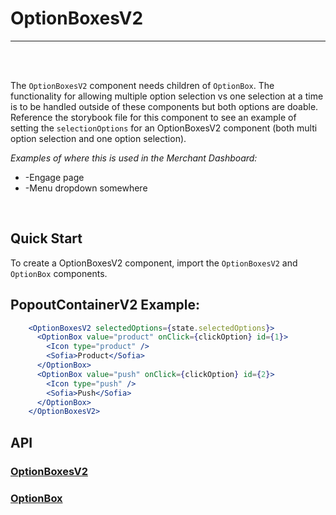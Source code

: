 

<Meta title="Docs|Components/OptionBoxesV2" />

# OptionBoxesV2

---
<br />
<Story id="examples-components-optionboxesv2--basic" />
<br />

The `OptionBoxesV2` component needs children of `OptionBox`. The functionality for allowing multiple option selection vs one selection at a time is to be handled outside of these components but both options are doable.
Reference the storybook file for this component to see an example of setting the `selectionOptions` for an OptionBoxesV2 component (both multi option selection and one option selection).

<em>Examples of where this is used in the Merchant Dashboard:</em>

* -Engage page
* -Menu dropdown somewhere

<br />

## Quick Start
To create a OptionBoxesV2 component, import the `OptionBoxesV2` and `OptionBox` components.


## PopoutContainerV2 Example:

```jsx
    <OptionBoxesV2 selectedOptions={state.selectedOptions}>
      <OptionBox value="product" onClick={clickOption} id={1}>
        <Icon type="product" />
        <Sofia>Product</Sofia>
      </OptionBox>
      <OptionBox value="push" onClick={clickOption} id={2}>
        <Icon type="push" />
        <Sofia>Push</Sofia>
      </OptionBox>
    </OptionBoxesV2>
```

## API
### [OptionBoxesV2](https://github.com/tapcartinc/tapcart-dashboard-components/blob/master/lib/components/OptionBoxesV2)
<Props of={OptionBoxesV2} />


### [OptionBox](https://github.com/tapcartinc/tapcart-dashboard-components/blob/master/lib/components/OptionBox)
<Props of={OptionBox} />


